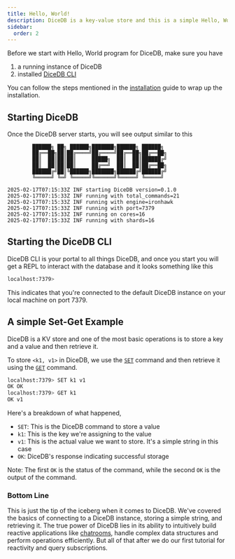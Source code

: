```yaml
---
title: Hello, World!
description: DiceDB is a key-value store and this is a simple Hello, World! example to get started with it.
sidebar:
  order: 2
---
```


Before we start with Hello, World program for DiceDB, make sure you have

1. a running instance of DiceDB
2. installed [DiceDB CLI](https://github.com/dicedb/dicedb-cli)

You can follow the steps mentioned in the [installation](/get-started/installation/) guide to wrap up the installation.

## Starting DiceDB

Once the DiceDB server starts, you will see output similar to this

```
        ██████╗ ██╗ ██████╗███████╗██████╗ ██████╗
        ██╔══██╗██║██╔════╝██╔════╝██╔══██╗██╔══██╗
        ██║  ██║██║██║     █████╗  ██║  ██║██████╔╝
        ██║  ██║██║██║     ██╔══╝  ██║  ██║██╔══██╗
        ██████╔╝██║╚██████╗███████╗██████╔╝██████╔╝
        ╚═════╝ ╚═╝ ╚═════╝╚══════╝╚═════╝ ╚═════╝

2025-02-17T07:15:33Z INF starting DiceDB version=0.1.0
2025-02-17T07:15:33Z INF running with total_commands=21
2025-02-17T07:15:33Z INF running with engine=ironhawk
2025-02-17T07:15:33Z INF running with port=7379
2025-02-17T07:15:33Z INF running on cores=16
2025-02-17T07:15:33Z INF running with shards=16
```

## Starting the DiceDB CLI

DiceDB CLI is your portal to all things DiceDB, and once you start
you will get a REPL to interact with the database and it looks
something like this

```bash
localhost:7379>
```

This indicates that you're connected to the default DiceDB instance on your local machine on port 7379.

## A simple Set-Get Example

DiceDB is a KV store and one of the most basic operations is to store a key and a value
and then retrieve it.

To store `<k1, v1>` in DiceDB, we use the [`SET`](/commands/set) command and
then retrieve it using the [`GET`](/commands/get) command.

```bash
localhost:7379> SET k1 v1
OK OK
localhost:7379> GET k1
OK v1
```

Here's a breakdown of what happened,

- `SET`: This is the DiceDB command to store a value
- `k1`: This is the key we're assigning to the value
- `v1`: This is the actual value we want to store. It's a simple string in this case
- `OK`: DiceDB's response indicating successful storage

Note: The first `OK` is the status of the command, while the second `OK` is the output of the command.

### Bottom Line

This is just the tip of the iceberg when it comes to DiceDB.
We've covered the basics of connecting to a DiceDB instance, storing a simple string, and retrieving it.
The true power of DiceDB lies in its ability to intuitively build reactive applications
like [chatrooms](/tutorials/chatroom/), handle complex data structures and perform operations efficiently.
But all of that after we do our first tutorial for reactivity and query subscriptions.
